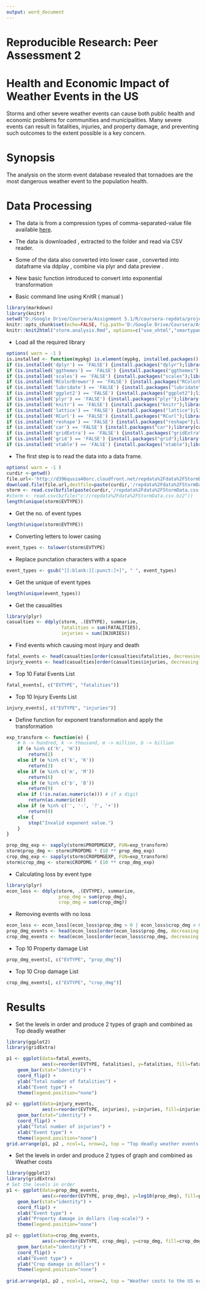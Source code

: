 ```yaml
---
output: word_document
---
```

# Reproducible Research: Peer Assessment 2

Health and Economic Impact of Weather Events in the US
======================================================

Storms and other severe weather events can cause both public health and economic
problems for communities and municipalities. Many severe events can result in
fatalities, injuries, and property damage, and preventing such outcomes to the extent
possible is a key concern.

Synopsis
========

The analysis on the storm event database revealed that tornadoes are the most
dangerous weather event to the population health.


Data Processing
===============

* The data is from a compression types of comma-separated-value file available
[here](https://d396qusza40orc.cloudfront.net/repdata%2Fdata%2FStormData.csv.bz2).
* The data is downloaded , extracted to the folder and read via CSV reader.
* Some of the data also converted into lower case , converted into dataframe via ddplay , combine via plyr and data preview .
* New basic function introduced to convert into exponential transformation


* Basic command line using KnitR ( manual )
```r
library(markdown)
library(knitr)
setwd("D:/Google Drive/Coursera/Assignment 5.1/R/coursera-repdata/project2")
knitr::opts_chunk$set(echo=FALSE, fig.path='D:/Google Drive/Coursera/Assignment 5.1/R/coursera-repdata/project2/figure/', cache=TRUE)
knitr::knit2html("storm.analysis.Rmd", options=c("use_xhtml","smartypants","mathjax","highlight_code", "base64_images"))
```


* Load all the required library

```r
options( warn = -1 )
is.installed <- function(mypkg) is.element(mypkg, installed.packages()[,1]) 
if (is.installed('dplyr') == 'FALSE') {install.packages("dplyr");library(dplyr)} else{suppressMessages(library(dplyr))}
if (is.installed('ggthemes') == 'FALSE') {install.packages("ggthemes");library(ggthemes)} else{suppressMessages(library(ggthemes))}
if (is.installed('scales') == 'FALSE') {install.packages("scales");library(scales)} else{suppressMessages(library(scales))}
if (is.installed('RColorBrewer') == 'FALSE') {install.packages("RColorBrewer");suppressMessages(library(RColorBrewer))} else{library(RColorBrewer)}
if (is.installed('lubridate') == 'FALSE') {install.packages("lubridate");library(lubridate)} else{suppressMessages(library(lubridate))}
if (is.installed('ggplot2') == 'FALSE') {install.packages("ggplot2");library(ggplot2)} else{suppressMessages(library(ggplot2))}
if (is.installed('plyr') == 'FALSE') {install.packages("plyr");library(plyr)} else{suppressMessages(library(plyr))}
if (is.installed('knitr') == 'FALSE') {install.packages("knitr");library(knitr)} else{suppressMessages(library(knitr))}
if (is.installed('lattice') == 'FALSE') {install.packages("lattice");library(lattice)} else{suppressMessages(library(lattice))}
if (is.installed('RCurl') == 'FALSE') {install.packages("RCurl");library(RCurl)} else{suppressMessages(library(RCurl))}
if (is.installed('reshape') == 'FALSE') {install.packages("reshape");library(reshape)} else{suppressMessages(library(reshape))}
if (is.installed('car') == 'FALSE') {install.packages("car");library(car)} else{suppressMessages(library(car))}
if (is.installed('gridExtra') == 'FALSE') {install.packages("gridExtra");library(gridExtra)} else{suppressMessages(library(gridExtra))}
if (is.installed('grid') == 'FALSE') {install.packages("grid");library(grid)} else{suppressMessages(library(grid))}
if (is.installed('xtable') == 'FALSE') {install.packages("xtable");library(xtable)} else{suppressMessages(library(xtable))}
```


* The first step is to read the data into a data frame.

```r
options( warn = -1 )
curdir <-getwd()
file.url<-'http://d396qusza40orc.cloudfront.net/repdata%2Fdata%2FStormData.csv.bz2'
download.file(file.url,destfile=paste(curdir,'/repdata%2Fdata%2FStormData.csv.bz2',sep=""))
storm <- read.csv(bzfile(paste(curdir,'/repdata%2Fdata%2FStormData.csv.bz2',sep="")))
#storm <- read.csv(bzfile("c://repdata%2Fdata%2FStormData.csv.bz2"))
length(unique(storm$EVTYPE))
```

* Get the no. of event types

```r
length(unique(storm$EVTYPE))
```

* Converting letters to lower casing

```r
event_types <- tolower(storm$EVTYPE)
```

* Replace punctation characters with a space

```r
event_types <- gsub("[[:blank:][:punct:]+]", " ", event_types)
```

* Get the unique of event types

```r
length(unique(event_types))
```

* Get the casualities

```r
library(plyr)
casualties <- ddply(storm, .(EVTYPE), summarize,
                    fatalities = sum(FATALITIES),
                    injuries = sum(INJURIES))
```

* Find events which causing most injury and death 

```r
fatal_events <- head(casualties[order(casualties$fatalities, decreasing = T), ], 10)
injury_events <- head(casualties[order(casualties$injuries, decreasing = T), ], 10)
```

* Top 10 Fatal Events List
```r
fatal_events[, c("EVTYPE", "fatalities")]
```

* Top 10 Injury Events List
```r
injury_events[, c("EVTYPE", "injuries")]
```


* Define function for exponent transformation and apply the transformation

```r
exp_transform <- function(e) {
    # h -> hundred, k -> thousand, m -> million, b -> billion
    if (e %in% c('h', 'H'))
        return(2)
    else if (e %in% c('k', 'K'))
        return(3)
    else if (e %in% c('m', 'M'))
        return(6)
    else if (e %in% c('b', 'B'))
        return(9)
    else if (!is.na(as.numeric(e))) # if a digit
        return(as.numeric(e))
    else if (e %in% c('', '-', '?', '+'))
        return(0)
    else {
        stop("Invalid exponent value.")
    }
}

prop_dmg_exp <- sapply(storm$PROPDMGEXP, FUN=exp_transform)
storm$prop_dmg <- storm$PROPDMG * (10 ** prop_dmg_exp)
crop_dmg_exp <- sapply(storm$CROPDMGEXP, FUN=exp_transform)
storm$crop_dmg <- storm$CROPDMG * (10 ** crop_dmg_exp)

```

* Calculating loss by event type

```r
library(plyr)
econ_loss <- ddply(storm, .(EVTYPE), summarize,
                   prop_dmg = sum(prop_dmg),
                   crop_dmg = sum(crop_dmg))

```

* Removing events with no loss

```r
econ_loss <- econ_loss[(econ_loss$prop_dmg > 0 | econ_loss$crop_dmg > 0), ]
prop_dmg_events <- head(econ_loss[order(econ_loss$prop_dmg, decreasing = T), ], 10)
crop_dmg_events <- head(econ_loss[order(econ_loss$crop_dmg, decreasing = T), ], 10)
```


* Top 10 Property damage List
```r
prop_dmg_events[, c("EVTYPE", "prop_dmg")]
```

* Top 10 Crop damage List
```r
crop_dmg_events[, c("EVTYPE", "crop_dmg")]
```


Results
===============

* Set the levels in order  and produce 2 types of graph and combined as Top deadly weather

```r
library(ggplot2)
library(gridExtra)

p1 <- ggplot(data=fatal_events,
             aes(x=reorder(EVTYPE, fatalities), y=fatalities, fill=fatalities)) +
    geom_bar(stat="identity") +
    coord_flip() +
    ylab("Total number of fatalities") +
    xlab("Event type") +
    theme(legend.position="none")

p2 <- ggplot(data=injury_events,
             aes(x=reorder(EVTYPE, injuries), y=injuries, fill=injuries)) +
    geom_bar(stat="identity") +
    coord_flip() + 
    ylab("Total number of injuries") +
    xlab("Event type") +
    theme(legend.position="none")
grid.arrange(p1, p2 , ncol=1, nrow=2, top = "Top deadly weather events in the US (1950-2011)")	
```

* Set the levels in order  and produce 2 types of graph and combined as Weather costs

```r
library(ggplot2)
library(gridExtra)
# Set the levels in order
p1 <- ggplot(data=prop_dmg_events,
             aes(x=reorder(EVTYPE, prop_dmg), y=log10(prop_dmg), fill=prop_dmg )) +
    geom_bar(stat="identity") +
    coord_flip() +
    xlab("Event type") +
    ylab("Property damage in dollars (log-scale)") +
    theme(legend.position="none")

p2 <- ggplot(data=crop_dmg_events,
             aes(x=reorder(EVTYPE, crop_dmg), y=crop_dmg, fill=crop_dmg)) +
    geom_bar(stat="identity") +
    coord_flip() + 
    xlab("Event type") +
    ylab("Crop damage in dollars") + 
    theme(legend.position="none")
	
grid.arrange(p1, p2 , ncol=1, nrow=2, top = "Weather costs to the US economy (1950-2011)")
```

